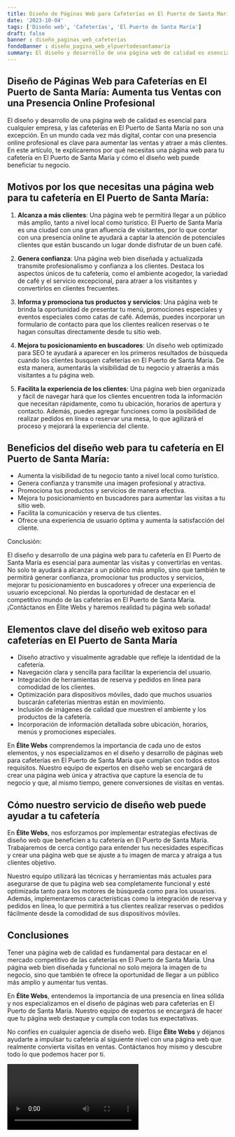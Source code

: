 ```yaml
---
title: Diseño de Páginas Web para Cafeterías en El Puerto de Santa María
date: '2023-10-04'
tags: ['Diseño web', 'Cafeterías', 'El Puerto de Santa María']
draft: false
banner : diseño_paginas_web_cafeterías
fondoBanner : diseño_pagina_web_elpuertodesantamaría
summary: El diseño y desarrollo de una página web de calidad es esencial para cualquier empresa, y las cafeterías en El Puerto de Santa María no son una excepción. En un mundo cada vez más digital, contar con una presencia online profesional es clave para aumentar las ventas y atraer a más clientes. En este artículo, te explicaremos por qué necesitas una página web para tu cafetería en El Puerto de Santa María y cómo el diseño web puede beneficiar tu negocio.
---
```


## Diseño de Páginas Web para Cafeterías en El Puerto de Santa María: Aumenta tus Ventas con una Presencia Online Profesional

El diseño y desarrollo de una página web de calidad es esencial para cualquier empresa, y las cafeterías en El Puerto de Santa María no son una excepción. En un mundo cada vez más digital, contar con una presencia online profesional es clave para aumentar las ventas y atraer a más clientes. En este artículo, te explicaremos por qué necesitas una página web para tu cafetería en El Puerto de Santa María y cómo el diseño web puede beneficiar tu negocio.

## Motivos por los que necesitas una página web para tu cafetería en El Puerto de Santa María:

1. **Alcanza a más clientes**: Una página web te permitirá llegar a un público más amplio, tanto a nivel local como turístico. El Puerto de Santa María es una ciudad con una gran afluencia de visitantes, por lo que contar con una presencia online te ayudará a captar la atención de potenciales clientes que están buscando un lugar donde disfrutar de un buen café.

2. **Genera confianza**: Una página web bien diseñada y actualizada transmite profesionalismo y confianza a los clientes. Destaca los aspectos únicos de tu cafetería, como el ambiente acogedor, la variedad de café y el servicio excepcional, para atraer a los visitantes y convertirlos en clientes frecuentes.

3. **Informa y promociona tus productos y servicios**: Una página web te brinda la oportunidad de presentar tu menú, promociones especiales y eventos especiales como catas de café. Además, puedes incorporar un formulario de contacto para que los clientes realicen reservas o te hagan consultas directamente desde tu sitio web.

4. **Mejora tu posicionamiento en buscadores**: Un diseño web optimizado para SEO te ayudará a aparecer en los primeros resultados de búsqueda cuando los clientes busquen cafeterías en El Puerto de Santa María. De esta manera, aumentarás la visibilidad de tu negocio y atraerás a más visitantes a tu página web.

5. **Facilita la experiencia de los clientes**: Una página web bien organizada y fácil de navegar hará que los clientes encuentren toda la información que necesitan rápidamente, como tu ubicación, horarios de apertura y contacto. Además, puedes agregar funciones como la posibilidad de realizar pedidos en línea o reservar una mesa, lo que agilizará el proceso y mejorará la experiencia del cliente.

## Beneficios del diseño web para tu cafetería en El Puerto de Santa María:

- Aumenta la visibilidad de tu negocio tanto a nivel local como turístico.
- Genera confianza y transmite una imagen profesional y atractiva.
- Promociona tus productos y servicios de manera efectiva.
- Mejora tu posicionamiento en buscadores para aumentar las visitas a tu sitio web.
- Facilita la comunicación y reserva de tus clientes.
- Ofrece una experiencia de usuario óptima y aumenta la satisfacción del cliente.

Conclusión: 

El diseño y desarrollo de una página web para tu cafetería en El Puerto de Santa María es esencial para aumentar las visitas y convertirlas en ventas. No solo te ayudará a alcanzar a un público más amplio, sino que también te permitirá generar confianza, promocionar tus productos y servicios, mejorar tu posicionamiento en buscadores y ofrecer una experiencia de usuario excepcional. No pierdas la oportunidad de destacar en el competitivo mundo de las cafeterías en El Puerto de Santa María. ¡Contáctanos en Élite Webs y haremos realidad tu página web soñada!

<GifSeo />

<Cta />

## Elementos clave del diseño web exitoso para cafeterías en El Puerto de Santa María

- Diseño atractivo y visualmente agradable que refleje la identidad de la cafetería.
- Navegación clara y sencilla para facilitar la experiencia del usuario.
- Integración de herramientas de reserva y pedidos en línea para comodidad de los clientes.
- Optimización para dispositivos móviles, dado que muchos usuarios buscarán cafeterías mientras están en movimiento.
- Inclusión de imágenes de calidad que muestren el ambiente y los productos de la cafetería.
- Incorporación de información detallada sobre ubicación, horarios, menús y promociones especiales.

En **Élite Webs** comprendemos la importancia de cada uno de estos elementos, y nos especializamos en el diseño y desarrollo de páginas web para cafeterías en El Puerto de Santa María que cumplan con todos estos requisitos. Nuestro equipo de expertos en diseño web se encargará de crear una página web única y atractiva que capture la esencia de tu negocio y que, al mismo tiempo, genere conversiones de visitas en ventas.

## Cómo nuestro servicio de diseño web puede ayudar a tu cafetería

En **Élite Webs**, nos esforzamos por implementar estrategias efectivas de diseño web que beneficien a tu cafetería en El Puerto de Santa María. Trabajaremos de cerca contigo para entender tus necesidades específicas y crear una página web que se ajuste a tu imagen de marca y atraiga a tus clientes objetivo.

Nuestro equipo utilizará las técnicas y herramientas más actuales para asegurarse de que tu página web sea completamente funcional y esté optimizada tanto para los motores de búsqueda como para los usuarios. Además, implementaremos características como la integración de reserva y pedidos en línea, lo que permitirá a tus clientes realizar reservas o pedidos fácilmente desde la comodidad de sus dispositivos móviles.

## Conclusiones

Tener una página web de calidad es fundamental para destacar en el mercado competitivo de las cafeterías en El Puerto de Santa María. Una página web bien diseñada y funcional no solo mejora la imagen de tu negocio, sino que también te ofrece la oportunidad de llegar a un público más amplio y aumentar tus ventas.

En **Élite Webs**, entendemos la importancia de una presencia en línea sólida y nos especializamos en el diseño de páginas web para cafeterías en El Puerto de Santa María. Nuestro equipo de expertos se encargará de hacer que tu página web destaque y cumpla con todas tus expectativas.

No confíes en cualquier agencia de diseño web. Elige **Élite Webs** y déjanos ayudarte a impulsar tu cafetería al siguiente nivel con una página web que realmente convierta visitas en ventas. Contáctanos hoy mismo y descubre todo lo que podemos hacer por ti.

<Video />

<CtaBot job='Cafeterías' city='El Puerto de Santa María'/>

<Gmaps query='El Puerto de Santa María+españa+maps' />
